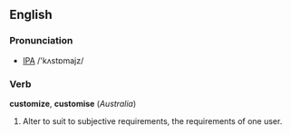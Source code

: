 ==English==
===Pronunciation===
* [[IPA]] /'kʌstɒmajz/

===Verb===
'''customize''', '''customise''' (''Australia'')
# Alter to suit to subjective requirements, the requirements of one user.